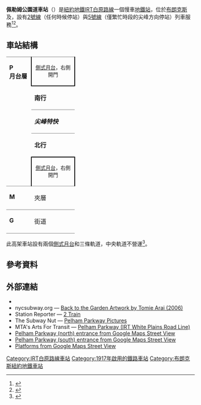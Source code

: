 {{distinguish|佩勒姆公園道車站 (IRT代里大道線)}}
{{Infobox NYCS
| name = 佩勒姆公園道<br />{{lang|en|Pelham Parkway}}
| bg_color = #E20F00
| bg_color_2 = #007527
| image = Pelham Parkway White Plains vc.jpg
| image_caption = 東行佩勒姆公園道街道入口
| address = 紐約州紐約市布朗克斯區佩勒姆公園道及白原路
| borough = [[布朗克斯|布朗克斯]]
| locale = {{link-en|佩勒姆公園道 (布朗克斯)|Pelham Parkway (neighborhood), Bronx|佩勒姆公園道}}
| coordinates = {{coord|40.857|N|73.868|W|display=inline,title|source:nlwiki}}
| accessible = yes
| division = IRT
| line = [[IRT白原路線|IRT白原路線]]
| service = White Plains north local
| connection = {{bus icon}} '''[[MTA區域巴士營運|NYCT巴士]]'''：Bx12、Bx12 SBS、Bx22、Bx39<br>{{bus icon}} '''[[MTA區域巴士營運|MTA巴士]]'''：BxM11<br>{{bus icon}} '''{{link-en|蜜蜂線巴士系統|Bee-Line Bus system|蜜蜂線巴士}}'''：60、61、62
| platforms = 2個[[側式月台|側式月台]]
| tracks = 3條
| structure = 高架
| passengers = 2,955,589<ref>{{NYCS const|riderref}}</ref>
| pass_year = 2016
| pass_percent = -3.6
| rank = 174 
| code = 424
| open_date = {{start date and age|1917|03|03}}
| next_north = {{NYCS next | station=阿勒頓大道 | line=IRT白原路線 | service=White Plains north local}}
| next_south = {{NYCS next | station=布朗克斯公園東 | line=IRT白原路線 | service=White Plains north local}}
| next_north_acc = {{NYCS next | station=干丘路 | line=IRT白原路線 | service=White Plains north local}}
| next_south_acc = {{NYCS next | station=東180街 | line=IRT白原路線 | service=White Plains north local}}
| legend = {{NYCS infobox legend|alltimes}}{{NYCS infobox legend|rushpeak}}
| embedded = <hr>{{Infobox NRHP
  | embed = yes
  | name = 佩勒姆公園路站 (雙系統 IRT)
  | added = 2005年3月30日
  | mpsub = 紐約市地鐵系統MPS
  | refnum = 05000228<ref name="focus">{{Cite web |url=http://nrhp.focus.nps.gov |title=NPS Focus |work=National Register of Historic Places |publisher=[[National_Park_Service|National Park Service]] |accessdate=2011-12-24 |archive-date=2008-07-25 |archive-url=https://web.archive.org/web/20080725123211/http://nrhp.focus.nps.gov/ |dead-url=no }}</ref>
  }}
}}
'''佩勒姆公園道車站'''（{{lang-en|Pelham Parkway station}}）是[[紐約地鐵|紐約地鐵]][[IRT白原路線|IRT白原路線]]一個慢車[[地鐵站|地鐵站]]，位於[[布朗克斯|布朗克斯]]{{link-en|佩勒姆公園道|Pelham Parkway}}及{{link-en|白原路|White Plains Road}}，設有[[紐約地鐵2號線|2號線]]（任何時候停站）與[[紐約地鐵5號線|5號線]]（僅繁忙時段的尖峰方向停站）列車服務<ref>{{NYCS const|timetable|2}}</ref><ref>{{NYCS const|timetable|5}}</ref>。
== 車站結構 ==
{{Stack|float=right|
{{Routemap
|title=軌道配置圖
|title-bg=#{{NYCS color|2}}
|style=margin-left:10px;margin-top:10px;float:right;
|legend =track
|map=
uSTR!~MFADEg\uSTR!~MFADEg\uSTR!~MFADEg  ~~ ~~ ~~往[[阿勒頓大道車站_(IRT白原路線)|阿勒頓大道]]
uSTRf\uSTR\uSTRg
uSTR+BSr\uSTR\uSTR+BSl
uSTR+BSr\uSTR\uSTR+BSl
uSTR+BSr\uSTR\uSTR+BSl
uSTR+BSr\uSTR\uSTR+BSl
uSTRf\uSTR\uSTRg
uSTR!~MFADEf\uSTR!~MFADEf\uSTR!~MFADEf ~~ ~~ ~~往[[布朗克斯公園東車站_(IRT白原路線)|布朗克斯公園東]]
}}
}}
{|cellspacing=0 cellpadding=3
|style="border-top:solid 1px gray;border-bottom:solid 1px gray;vertical-align:top;" width=50 rowspan=5|'''P<br>月台層'''
|style="border-top:solid 1px gray;border-right:solid 2px black;border-left:solid 2px black;border-bottom:solid 2px black;text-align:center;" colspan=2|<small>[[側式月台|側式月台]]，右側開門</small>
|-
|width=100|'''南行''' 
|width=400|{{arrow|L}} [[File:NYCS-bull-trans-2.svg|纽约地铁2号线]] 往[[夫拉特布殊大道-布魯克林學院車站_(IRT諾斯特蘭大道線)|夫拉特布殊大道-布魯克林學院]]<small>（[[布朗克斯公園東車站_(IRT白原路線)|布朗克斯公園東]]）</small><br>{{arrow|L}} [[File:NYCS-bull-trans-5.svg|纽约地铁5号线]] 往夫拉特布殊大道-布魯克林學院（早上尖峰時段）<small>（布朗克斯公園東）</small>
|-
|style="border-bottom:solid 0px gray;border-top:solid 1px gray;" width=100|'''''尖峰特快'''''
|style="border-bottom:solid 0px gray;border-top:solid 1px gray;" width=400|無定期服務
|-
|style="border-bottom:solid 0px gray;border-top:solid 1px gray;" width=100|'''北行'''
|style="border-bottom:solid 0px gray;border-top:solid 1px gray;" width=400|{{arrow|R}} [[File:NYCS-bull-trans-2.svg|纽约地铁2号线]] 往[[威克菲爾德-241街車站_(IRT白原路線)|威克菲爾德-241街]]<small>（[[阿勒頓大道車站_(IRT白原路線)|阿勒頓大道]]）</small><br />{{arrow|R}} [[File:NYCS-bull-trans-5.svg|纽约地铁5号线]] 往[[涅雷大道車站_(IRT白原路線)|涅雷大道]]（黃昏尖峰時段）<small>（阿勒頓大道）</small>
|-
|style="border-bottom:solid 1px gray;border-top:solid 2px black;border-right:solid 2px black;border-left:solid 2px black;text-align:center;" colspan=2|<small>[[側式月台|側式月台]]，右側開門</small>
|-
| style="vertical-align:top;" |'''M'''
| style="vertical-align:top;" |夾層
| style="vertical-align:top;" |車站詢問處、MetroCard自動售票機、閘機<br>{{NYCS Platform Layout access}}
|-
|style="border-top:solid 1px gray;border-bottom:solid 1px gray;vertical-align:top;" width=50|'''G'''
|style="border-top:solid 1px gray;border-bottom:solid 1px gray;vertical-align:top;" width=100|街道
|style="border-top:solid 1px gray;border-bottom:solid 1px gray;vertical-align:top;" width=400|出入口
|}
此高架車站設有兩個[[側式月台|側式月台]]和三條軌道，中央軌道不營運<ref name="tracks">{{NYCS const|trackref|trackbook3}}</ref>。

== 參考資料 ==
{{Reflist}}
== 外部連結 ==
{{Commons category|Pelham Parkway (IRT White Plains Road Line)}}
* {{NYCS ref|http://www.nycsubway.org/perl/showpix?bnN0YSBpbiAoMzE1OCl8MHw1fDUwfFNob3dpbmd8L3dpa2kvSVJUX1doaXRlX1BsYWluc19Sb2FkX0xpbmV8bnllYXIgZGVzYyxubW9uIGRlc2MsbmRheSBkZXNj|IRT White Plains Road Line|Pelham Parkway}}
* nycsubway.org — [http://www.nycsubway.org/perl/artwork_show?145 Back to the Garden Artwork by Tomie Arai (2006)] {{Wayback|url=http://www.nycsubway.org/perl/artwork_show?145 |date=20200927051810 }}
* Station Reporter — [https://web.archive.org/web/20141203073216/http://www.stationreporter.net/2train.htm 2 Train]
* The Subway Nut — [http://www.subwaynut.com/irt/pelhamn2/index.html Pelham Parkway Pictures] {{Wayback|url=http://www.subwaynut.com/irt/pelhamn2/index.html |date=20200223041840 }}
* MTA's Arts For Transit — [http://web.mta.info/mta/aft/permanentart/permart.html?agency=nyct&line=2&artist=1&station=9 Pelham Parkway (IRT White Plains Road Line)] {{Wayback|url=http://web.mta.info/mta/aft/permanentart/permart.html?agency=nyct&line=2&artist=1&station=9 |date=20190826013732 }}
* [https://maps.google.com/maps?ie=UTF8&ll=40.858016,-73.867586&spn=0.003814,0.013433&z=17&layer=c&cbll=40.858106,-73.867577&panoid=uDhQrWc91z6-EXl8qpXODQ&cbp=12,142.4,,0,5.65 Pelham Parkway (north) entrance from Google Maps Street View]
* [https://maps.google.com/maps?ll=40.856068,-73.86765&spn=0.002783,0.011061&layer=c&cbll=40.856071,-73.867651&panoid=kBrUqez5r3TcKLvtk8A91A&cbp=12,9.46,,0,4.89&t=m&z=17 Pelham Parkway (south) entrance from Google Maps Street View]
*[https://www.google.com/maps/place/Pelham+Pkwy/@40.8574028,-73.8676147,3a,75y,90t/data=!3m8!1e1!3m6!1s-S4wG2fMSirc%2FWIwGRgjpRkI%2FAAAAAAAAdl8%2FKjemUNEFbZoJrOb1JSbZFJkqocslelx8gCLIB!2e4!3e11!6s%2F%2Flh6.googleusercontent.com%2F-S4wG2fMSirc%2FWIwGRgjpRkI%2FAAAAAAAAdl8%2FKjemUNEFbZoJrOb1JSbZFJkqocslelx8gCLIB%2Fw234-h106-k-no-pi-0-ya247-ro0-fo100%2F!7i9728!8i4864!4m5!3m4!1s0x0:0x7dda437907cc2808!8m2!3d40.8565472!4d-73.8677144!5m1!1e2!6m1!1e1 Platforms from Google Maps Street View]
{{紐約地鐵2號線}}
{{紐約地鐵5號線}}
{{DEFAULTSORT:Pelham Parkway}}
[[Category:IRT白原路線車站|Category:IRT白原路線車站]]
[[Category:1917年啟用的鐵路車站|Category:1917年啟用的鐵路車站]]
[[Category:布朗克斯紐約地鐵車站|Category:布朗克斯紐約地鐵車站]]